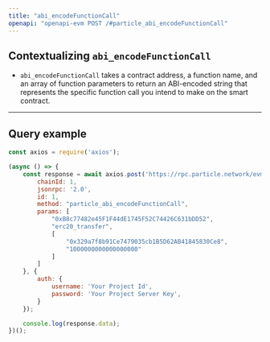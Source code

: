 ```yaml
---
title: "abi_encodeFunctionCall"
openapi: "openapi-evm POST /#particle_abi_encodeFunctionCall"
---
```


## Contextualizing `abi_encodeFunctionCall`

- `abi_encodeFunctionCall` takes a contract address, a function name, and an array of function parameters to return an ABI-encoded string that represents the specific function call you intend to make on the smart contract.

***

## Query example

```javascript JavaScript
const axios = require('axios');

(async () => {
    const response = await axios.post('https://rpc.particle.network/evm-chain', {
        chainId: 1,
        jsonrpc: '2.0',
        id: 1,
        method: "particle_abi_encodeFunctionCall",
        params: [
            "0xB8c77482e45F1F44dE1745F52C74426C631bDD52", 
            "erc20_transfer", 
            [
                "0x329a7f8b91Ce7479035cb1B5D62AB41845830Ce8", 
                "1000000000000000000"
            ]
        ]
    }, {
        auth: {
            username: 'Your Project Id',
            password: 'Your Project Server Key',
        }
    });

    console.log(response.data);
})();
```